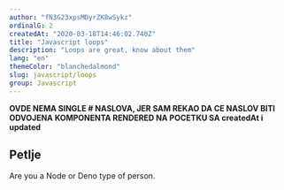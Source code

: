 ```yaml
---
author: "fN3G23xpsMDyrZK8wSykz"
ordinalG: 2
createdAt: "2020-03-18T14:46:02.740Z"
title: "Javascript loops"
description: "Loops are great, know about them"
lang: "en"
themeColor: "blanchedalmond"
slug: javascript/loops
group: Javascript
---
```


**OVDE NEMA SINGLE # NASLOVA, JER SAM REKAO DA CE NASLOV BITI ODVOJENA KOMPONENTA RENDERED NA POCETKU SA createdAt i updated**

## Petlje

Are you a Node or Deno type of person.
